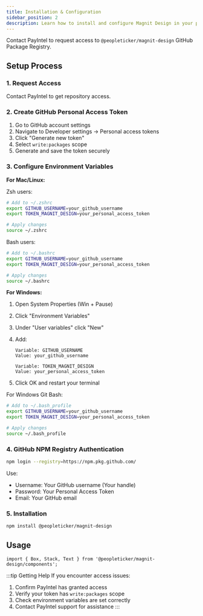 ```yaml
---
title: Installation & Configuration
sidebar_position: 2
description: Learn how to install and configure Magnit Design in your projects.
---
```


Contact PayIntel to request access to `@peopleticker/magnit-design` GitHub
Package Registry.

## Setup Process

### 1. Request Access

Contact PayIntel to get repository access.

### 2. Create GitHub Personal Access Token

1. Go to GitHub account settings
2. Navigate to Developer settings → Personal access tokens
3. Click "Generate new token"
4. Select `write:packages` scope
5. Generate and save the token securely

### 3. Configure Environment Variables

**For Mac/Linux:**

Zsh users:

```bash
# Add to ~/.zshrc
export GITHUB_USERNAME=your_github_username
export TOKEN_MAGNIT_DESIGN=your_personal_access_token

# Apply changes
source ~/.zshrc
```

Bash users:

```bash
# Add to ~/.bashrc
export GITHUB_USERNAME=your_github_username
export TOKEN_MAGNIT_DESIGN=your_personal_access_token

# Apply changes
source ~/.bashrc
```

**For Windows:**

1. Open System Properties (Win + Pause)
2. Click "Environment Variables"
3. Under "User variables" click "New"
4. Add:

   ```
   Variable: GITHUB_USERNAME
   Value: your_github_username

   Variable: TOKEN_MAGNIT_DESIGN
   Value: your_personal_access_token
   ```

5. Click OK and restart your terminal

For Windows Git Bash:

```bash
# Add to ~/.bash_profile
export GITHUB_USERNAME=your_github_username
export TOKEN_MAGNIT_DESIGN=your_personal_access_token

# Apply changes
source ~/.bash_profile
```

### 4. GitHub NPM Registry Authentication

```bash
npm login --registry=https://npm.pkg.github.com/
```

Use:

- Username: Your GitHub username (Your handle)
- Password: Your Personal Access Token
- Email: Your GitHub email

### 5. Installation

```bash
npm install @peopleticker/magnit-design
```

## Usage

```tsx
import { Box, Stack, Text } from '@peopleticker/magnit-design/components';
```

:::tip Getting Help If you encounter access issues:

1. Confirm PayIntel has granted access
2. Verify your token has `write:packages` scope
3. Check environment variables are set correctly
4. Contact PayIntel support for assistance :::
